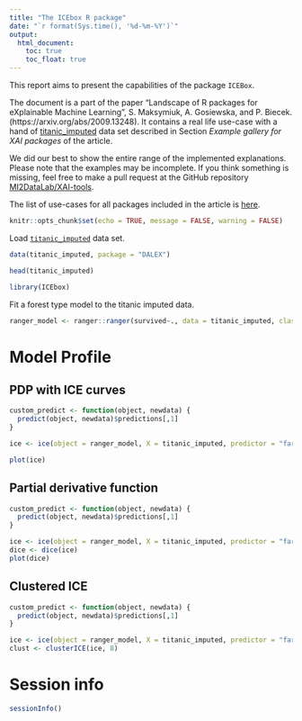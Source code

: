```yaml
---
title: "The ICEbox R package"
date: "`r format(Sys.time(), '%d-%m-%Y')`"
output:
  html_document:
    toc: true
    toc_float: true
---
```

  
  
This report aims to present the capabilities of the package `ICEBox`.

The document is a part of the paper "Landscape of R packages for eXplainable Machine Learning", S. Maksymiuk, A. Gosiewska, and P. Biecek. 
(https://arxiv.org/abs/2009.13248). It contains a real life use-case with a hand of [titanic_imputed](https://modeloriented.github.io/DALEX/reference/titanic.html) data set described in Section *Example gallery for XAI packages* of the article.

We did our best to show the entire range of the implemented explanations. Please note that the examples may be incomplete. If you think something is missing, feel free to make a pull request at the GitHub repository [MI2DataLab/XAI-tools](https://github.com/MI2DataLab/XAI-tools).

The list of use-cases for all packages included in the article is [here](http://xai-tools.drwhy.ai/).   
  
```r
knitr::opts_chunk$set(echo = TRUE, message = FALSE, warning = FALSE)
```



Load [`titanic_imputed`](https://modeloriented.github.io/DALEX/reference/titanic.html) data set.

```r
data(titanic_imputed, package = "DALEX")

head(titanic_imputed)
```

```r
library(ICEbox)
```


Fit a forest type model to the titanic imputed data.

```r
ranger_model <- ranger::ranger(survived~., data = titanic_imputed, classification = TRUE, probability = TRUE)
```

# Model Profile

## PDP with ICE curves


```r
custom_predict <- function(object, newdata) {
  predict(object, newdata)$predictions[,1]
}

ice <- ice(object = ranger_model, X = titanic_imputed, predictor = "fare", logodds = TRUE, predictfcn = custom_predict)

plot(ice)
```

## Partial derivative function


```r
custom_predict <- function(object, newdata) {
  predict(object, newdata)$predictions[,1]
}

ice <- ice(object = ranger_model, X = titanic_imputed, predictor = "fare", logodds = TRUE, predictfcn = custom_predict)
dice <- dice(ice)
plot(dice)
```

## Clustered ICE

```r
custom_predict <- function(object, newdata) {
  predict(object, newdata)$predictions[,1]
}

ice <- ice(object = ranger_model, X = titanic_imputed, predictor = "fare", logodds = TRUE, predictfcn = custom_predict)
clust <- clusterICE(ice, 8)
```

# Session info

```r
sessionInfo()
```
